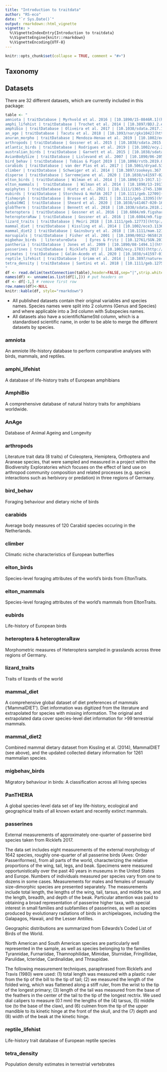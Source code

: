 ```yaml
---
title: "Introduction to traitdata"
author: "RS-eco"
date: "`r Sys.Date()`"
output: rmarkdown::html_vignette
vignette: >
  %\VignetteIndexEntry{Introduction to traitdata}
  %\VignetteEngine{knitr::rmarkdown}
  %\VignetteEncoding{UTF-8}
---
```


```r
knitr::opts_chunk$set(collapse = TRUE, comment = "#>")
```

## Taxonomy

## Datasets

There are 32 different datasets, which are currently included in this package:

```r
table <- "
amniota | traitDatabase | Myrhvold et al. 2016 | [10.1890/15-0846R.1](http://doi.org/10.1890/15-0846R.1)
amphi_lifehist | traitDatabase | Trochet et al. 2014 | [10.3897/BDJ.2.e4123](http://doi.org/10.3897/BDJ.2.e4123)
amphibio | traitDatabase | Oliveira et al. 2017 | [10.1038/sdata.2017.123](http://doi.org/10.1038/sdata.2017.123)
an_age | traitDatabase | Tacutu et al. 2018 | [10.1093/nar/gkx1042](http://doi.org/10.1093/nar/gkx1042)
anuran_morpho | traitDatabase | Mendoza-Henao et al. 2019 | [10.1002/ecy.2685](http://doi.org/10.1002/ecy.2685)
arthropods | traitDatabase | Gossner et al. 2015 | [10.1038/sdata.2015.13](http://doi.org/10.1038/sdata.2015.13)
atlantic_birds | traitDatabase | Rodrigues et al. 2019 | [10.1002/ecy.2647](https://doi.org/10.1002/ecy.2647)
australian_birds | traitDatabase | Garnett et al. 2015 | [10.1038/sdata.2015.61](https://doi.org/10.1038/sdata.2015.61)
AvianBodySize | traitDatabase | Lislevand et al. 2007 | [10.1890/06-2054](https://doi.org/10.1890/06-2054)
bird_behav | traitDatabase | Tobias & Pigot 2019 | [10.1098/rstb.2019.0012](http://dx.doi.org/10.1098/rstb.2019.0012)
carabids | traitDatabase | van der Plas et al. 2017 | [10.5061/dryad.53ds2](http://doi.org/10.5061/dryad.53ds2)
climber | traitDatabase | Schweiger et al. 2014 | [10.3897/zookeys.367.6185](http://doi.org/10.3897/zookeys.367.6185)
disperse | traitDatabase | Sarremejane et al. 2020 | [10.1038/s41597-020-00732-7](http://doi.org/10.1038/s41597-020-00732-7)
elton_birds	| traitDatabase	| Wilman et al. 2014 | [10.1890/13-1917.1](http://doi.org/10.1890/13-1917.1)
elton_mammals |	 traitDatabase	| Wilman et al. 2014 | [10.1890/13-1917.1](http://doi.org/10.1890/13-1917.1)
epiphytes | traitDatabase | Hietz et al. 2021 | [10.1111/1365-2745.13802](https://doi.org/10.1111/1365-2745.13802)
eubirds | traitDatabase | Storchová & Hořák 2017 | [10.1111/geb.12709](https://doi.org/10.1111/geb.12709)
fishmorph | traitDatabase | Brosse et al. 2021 | [10.1111/geb.13395](https://doi.org/10.1111/geb.13395)
globalHWI | traitDatabase | Sheard et al. 2020 | [10.1038/s41467-020-16313-6](http://doi.org/10.1038/s41467-020-16313-6)
globTherm | traitDatabase | Bennett et al. 2018 | [10.1038/sdata.2018.22](https://doi.org/10.1038/sdata.2018.22)
heteroptera | traitDatabase | Gossner et al. 2016 | [10.6084/m9.figshare.c.3307611.v1](https://doi.org/10.6084/m9.figshare.c.3307611.v1)
heteropteraRaw | traitDatabase | Gossner et al. 2016 | [10.6084/m9.figshare.c.3307611.v1](https://doi.org/10.6084/m9.figshare.c.3307611.v1)
lizard_traits | traitDatabase | Meiri 2018 | [10.1111/geb.12773](http://doi.org/10.1111/geb.12773)
mammal_diet | traitDatabase | Kissling et al. 2014 | [10.1002/ece3.1136](http://doi.org/10.1002/ece3.1136)
mammal_diet2 | traitDatabase | Gainsbury et al. 2018 | [10.1111/mam.12119](http://doi.org/10.1111/mam.12119)
marsupials | traitDatabase | Fisher et al. 2001 | [10.1890/0012-9658(2001)082[3531:TEBOLH]2.0.CO;2](https://doi.org/10.1890/0012-9658(2001)082[3531:TEBOLH]2.0.CO;2)
migbehav_birds	| literatureData	| Eyres & Fritz	| [10.12761/SGN.2017.10058](http://doi.org/10.12761/SGN.2017.10058)
pantheria | traitDatabase | Jones et al. 2009 | [10.1890/08-1494.1](http://doi.org/10.1890/08-1494.1)
passerines | traitDatabase | Ricklefs 2017 | [10.1002/ecy.1783](http://doi.org/10.1002/ecy.1783)
primates | traitDatabase | Galán-Acedo et al. 2020 | [10.1038/s41597-019-0059-9](http://doi.org/10.1038/s41597-019-0059-9)
reptile_lifehist | traitDatabase | Grimm et al. 2014 | [10.3897/natureconservation.9.8908](http://doi.org/10.3897/natureconservation.9.8908)
tetra_density | traitDatabase | Santini et al. 2018 | [10.1111/geb.12756](https://doi.org/10.1111/geb.12756)
"
df <- read.delim(textConnection(table),header=FALSE,sep="|",strip.white=TRUE,stringsAsFactors=FALSE)
names(df) <- unname(as.list(df[1,])) # put headers on
df <- df[-1,] # remove first row
row.names(df)<-NULL
knitr::kable(df, style="rmarkdown")
```

* All published datasets contain their original variables and species names. Species names were split into 2 columns (Genus and Species) and where applicable into a 3rd column with Subspecies names.
* All datasets also have a scientificNameStd column, which is a standardised scientific name, in order to be able to merge the different datasets by species.

### amniota

An amniote life-history database to perform comparative analyses with birds, mammals, and reptiles. 

### amphi_lifehist

A database of life-history traits of European amphibians

### AmphiBio

A comprehensive database of natural history traits for amphibians worldwide.

### AnAge

Database of Animal Ageing and Longevity

### arthropods

Literature trait data (8 traits) of Coleoptera, Hemiptera, Orthoptera and Araneae species, that were sampled and measured in a project within the Biodiversity Exploratories which focuses on the effect of land use on arthropod community composition and related processes (e.g. species interactions such as herbivory or predation) in three regions of Germany.

### bird_behav

Foraging behaviour and dietary niche of birds

### carabids

Average body measures of 120 Carabid species occuring in the Netherlands.

### climber

Climatic niche characteristics of European butterflies

### elton_birds

Species-level foraging attributes of the world's birds from EltonTraits.

### elton_mammals

Species-level foraging attributes of the world's mammals from EltonTraits.

### eubirds

Life-history of European birds

### heteroptera & heteropteraRaw

Morphometric measures of Heteroptera sampled in grasslands across three regions of Germany.

### lizard_traits

Traits of lizards of the world

### mammal_diet

A comprehensive global dataset of diet preferences of mammals (‘MammalDIET’). Diet information was digitized from the literature and extrapolated for species with missing information. The original and extrapolated data cover species-level diet information for >99 terrestrial mammals.

### mammal_diet2

Combined mammal dietary dataset from Kissling et al. (2014), MammalDIET (see above), and the updated collected dietary information for 1261 mammalian species.

### migbehav_birds

Migratory behaviour in birds: A classification across all living species

### PanTHERIA

A global species-level data set of key life-history, ecological and geographical traits of all known extant and recently extinct mammals.

### passerines

External measurements of approximately one-quarter of passerine bird species taken from Ricklefs 2017.

The data set includes eight measurements of the external morphology of 1642 species,
roughly one-quarter of all passerine birds (Aves: Order Passeriformes), from all parts of the
world, characterizing the relative proportions of the wing, tail, legs, and beak. Specimens were measured opportunistically over the past 40 years in museums in the United States and Europe. Numbers of individuals measured per species vary from one to dozens in some cases.
Measurements for males and females of sexually size-dimorphic species are presented separately.
The measurements include total length, the lengths of the wing, tail, tarsus, and middle toe,
and the length, breadth, and depth of the beak. Particular attention was paid to obtaining a
broad representation of passerine higher taxa, with special interest in small families and subfamilies of passerines, as well as species produced by evolutionary radiations of birds in archipelagoes, including the Galapagos, Hawaii, and the Lesser Antilles.

Geographic distributions are summarized from Edwards’s Coded List of Birds of the World.

North American and South American species are particularly well represented in the sample, as well as species belonging to the families  Tyrannidae, Furnariidae, Thamnophilidae, Mimidae, Sturnidae, Fringillidae, Parulidae, Icteridae, Cardinalidae, and Thraupidae.

The following measurement techniques, paraphrased from Ricklefs and Travis (1980) were used: (1) total length was measured with a plastic ruler from the tip of the bill to the tip of tail; (2) we measured the length of the folded wing, which was flattened along a stiff ruler, from the wrist to the tip of the longest primary; (3) length of the tail was measured from the base of the feathers in the center of the tail to the tip of the longest rectrix. We used dial calipers to measure (0.1 mm) the lengths of the (4) tarsus, (5) middle toe (to the base of the claw), and (6) culmen from the tip of the upper mandible to its kinetic hinge at the front of the skull, and the (7) depth and (8) width of the beak at the kinetic hinge.

### reptile_lifehist

Life-history trait database of European reptile species

### tetra_density

Population density estimates in terrestrial vertebrates

